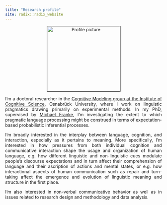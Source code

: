 ```yaml
---
title: "Research profile"
site: radix::radix_website
---
```


<style>
body {
  text-align: justify}

h1 {
  text-align: center
}

.aligncenter {
    text-align: center;
}
</style>

<p class="aligncenter"><img src="images/profile.jpeg" alt="Profile picture" align="middle" style="width:235px;height:210px;border:1px solid black;"></p>

I'm a doctoral researcher in the [Cognitive Modeling group at the Institute of Cognitive Science](https://www.ikw.uni-osnabrueck.de/en/research_groups/cognitive_modeling/home.html), Osnabrück University, where I work on linguistic pragmatics drawing primarily on experimental methods. In my PhD, supervised by [Michael Franke](http://www.home.uni-osnabrueck.de/michfranke/index.html), I'm investigating the extent to which pragmatic language processing might be construed in terms of expectation-based probabilistic inferential processes.

I'm broadly interested in the interplay between language, cognition, and interaction, especially as it pertains to meaning. More specifically, I'm interested in how pressures from both individual cognition and communicative interaction shape the usage and organization of human language, e.g. how different linguistic and non-linguistic cues modulate people's discourse expectations and in turn affect their comprehension of language and their ascription of actions and mental states, or e.g. how interactional aspects of human communication such as repair and turn-taking affect the emergence and evolution of linguistic meaning and structure in the first place.

I'm also interested in non-verbal communicative behavior as well as in issues related to research design and methodology and data analysis.
